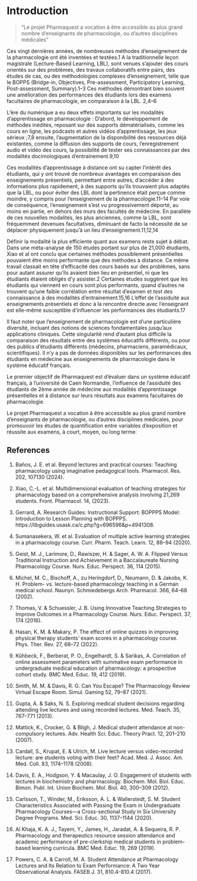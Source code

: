 # Introduction {#intro}

> "Le projet Pharmaquest a vocation à être accessible au plus grand nombre
d'enseignants de pharmacologie, ou d'autres disciplines médicales"

Ces vingt dernières années, de nombreuses méthodes d’enseignement 
de la pharmacologie ont été inventées et testées.1 A la traditionnelle leçon 
magistrale (Lecture-Based Learning, LBL), sont venues s’ajouter des cours 
orientés sur des problèmes, des travaux collaboratifs entre pairs, des études 
de cas, ou des méthodologies complexes d’enseignement, telle que le BOPPS 
(Bridge-in, Objectives, Pre-assessment, Participatory Learning, Post-assessment,
Summary).1–3 Ces méthodes démontrant bien souvent une amélioration des 
performances des étudiants lors des examens facultaires de pharmacologie, 
en comparaison à la LBL. 2,4–6

L’ère du numérique a eu deux effets importants sur les modalités d’apprentissage 
en pharmacologie : D’abord, le développement de méthodes inédites, reposant 
sur des supports dématérialisés, comme les cours en ligne, les podcasts et 
autres vidéos d’apprentissage, les jeux sérieux ;7,8 ensuite, l’augmentation 
de la disponibilité des ressources déjà existantes, comme la diffusion des 
supports de cours, l’enregistrement audio et vidéo des cours, la possibilité 
de tester ses connaissances par des modalités docimologiques d’entrainement.9,10

Ces modalités d’apprentissage à distance ont su capter l’intérêt des 
étudiants, qui y ont trouvé de nombreux avantages en comparaison des 
enseignements présentiels, permettant entre autres, d’accéder à des 
informations plus rapidement, à des supports qu’ils trouvaient plus adaptés 
que la LBL, ou pour éviter des LBL dont la pertinence était perçue comme 
moindre, y compris pour l’enseignement de la pharmacologie.11–14  Par voie 
de conséquence, l’enseignement s’est vu progressivement déporté, au moins 
en partie, en dehors des murs des facultés de médecine. En parallèle de 
ces nouvelles modalités, les plus anciennes, comme la LBL, sont fréquemment 
devenues facultatives, diminuant de facto la nécessité de se déplacer 
physiquement jusqu’à un lieu d’enseignement.11,12,14 

Définir la modalité la plus efficiente quant aux examens reste sujet à débat. 
Dans une méta-analyse de 150 études portant sur plus de 21,000 étudiants, 
Xiao et al ont conclu que certaines méthodes possiblement présentielles 
pouvaient être moins performante que des méthodes à distance. Ce même 
travail classait en tête d’efficacité des cours basés sur des problèmes, 
sans pour autant assurer qu’ils avaient bien lieu en présentiel, ni que 
les étudiants étaient obligés d’y assister.2 Certaines études suggèrent 
que les étudiants qui viennent en cours sont plus performants, quand 
d’autres ne trouvent qu’une faible corrélation entre résultat d’examen 
et test des connaissance à des modalités d’entrainement.15,16 L’effet de 
l’assiduité aux enseignements présentiels et donc à la rencontre directe 
avec l’enseignant est elle-même susceptible d’influencer les performances 
des étudiants.17

Il faut noter que l’enseignement de pharmacologie est d’une particulière 
diversité, incluant des notions de sciences fondamentales jusqu’aux 
applications cliniques. Cette singularité rend d’autant plus difficile 
la comparaison des résultats entre des systèmes éducatifs différents, ou 
pour des publics d’étudiants différents (médecins, pharmaciens, paramédicaux, 
scientifiques). Il n’y a pas de données disponibles sur les performances des 
étudiants en médecine aux enseignements de pharmacologie dans le système 
éducatif français.

Le premier objectif de Pharmaquest est d’évaluer dans un système éducatif français, 
à l’université de Caen Normandie, l’influence de l’assiduité des étudiants 
de 2ème année de médecine aux modalités d’apprentissage présentielles 
et à distance sur leurs résultats aux examens facultaires de pharmacologie.

Le projet Pharmaquest a vocation à être accessible au plus grand nombre
d'enseignants de pharmacologie, ou d'autres disciplines médicales, pour promouvoir
les études de quantification entre variables d'exposition et réussite aux examens,
à court, moyen, ou long terme.

## References

1.	Baños, J. E. et al. Beyond lectures and practical courses: Teaching 
pharmacology using imaginative pedagogical tools. Pharmacol. Res. 202, 107130 (2024).

2.	Xiao, C.-L. et al. Multidimensional evaluation of teaching strategies 
for pharmacology based on a comprehensive analysis involving 21,269 students. 
Front. Pharmacol. 14, (2023).

3.	Gerrard, A. Research Guides: Instructional Support: BOPPPS Model: 
Introduction to Lesson Planning with BOPPPS. 
https://libguides.usask.ca/c.php?g=696596&p=4941308.

4.	Sumanasekera, W. et al. Evaluation of multiple active learning strategies 
in a pharmacology course. Curr. Pharm. Teach. Learn. 12, 88–94 (2020).

5.	Geist, M. J., Larimore, D., Rawiszer, H. & Sager, A. W. A. Flipped Versus 
Traditional Instruction and Achievement in a Baccalaureate Nursing Pharmacology 
Course. Nurs. Educ. Perspect. 36, 114 (2015).

6.	Michel, M. C., Bischoff, A., zu Heringdorf, D., Neumann, D. & Jakobs, 
K. H. Problem- vs. lecture-based pharmacology teaching in a German medical 
school. Naunyn. Schmiedebergs Arch. Pharmacol. 366, 64–68 (2002).

7.	Thomas, V. & Schuessler, J. B. Using Innovative Teaching Strategies to 
Improve Outcomes in a Pharmacology Course. Nurs. Educ. Perspect. 37, 174 (2016).

8.	Hasan, K. M. & Makary, P. The effect of online quizzes in improving 
physical therapy students’ exam scores in a pharmacology course. Phys. Ther. 
Rev. 27, 68–72 (2022).

9.	Kühbeck, F., Berberat, P. O., Engelhardt, S. & Sarikas, A. Correlation 
of online assessment parameters with summative exam performance in undergraduate 
medical education of pharmacology: a prospective cohort study. BMC Med. Educ. 
19, 412 (2019).

10.	Smith, M. M. & Davis, R. G. Can You Escape? The Pharmacology Review Virtual 
Escape Room. Simul. Gaming 52, 79–87 (2021).

11.	Gupta, A. & Saks, N. S. Exploring medical student decisions regarding 
attending live lectures and using recorded lectures. Med. Teach. 35, 767–771 (2013).

12.	Mattick, K., Crocker, G. & Bligh, J. Medical student attendance at 
non-compulsory lectures. Adv. Health Sci. Educ. Theory Pract. 12, 201–210 (2007).

13.	Cardall, S., Krupat, E. & Ulrich, M. Live lecture versus video-recorded 
lecture: are students voting with their feet? Acad. Med. J. Assoc. Am. Med. 
Coll. 83, 1174–1178 (2008).

14.	Davis, E. A., Hodgson, Y. & Macaulay, J. O. Engagement of students with 
lectures in biochemistry and pharmacology. Biochem. Mol. Biol. Educ. Bimon. 
Publ. Int. Union Biochem. Mol. Biol. 40, 300–309 (2012).

15.	Carlsson, T., Winder, M., Eriksson, A. L. & Wallerstedt, S. M. Student 
Characteristics Associated with Passing the Exam in Undergraduate Pharmacology 
Courses—a Cross-sectional Study in Six University Degree Programs. Med. Sci. 
Educ. 30, 1137–1144 (2020).

16.	Al Khaja, K. A. J., Tayem, Y., James, H., Jaradat, A. & Sequeira, R. P. 
Pharmacology and therapeutics resource session attendance and academic 
performance of pre-clerkship medical students in problem-based learning 
curricula. BMC Med. Educ. 19, 269 (2019).

17.	Powers, C. A. & Carroll, M. A. Student Attendance at Pharmacology 
Lectures and Its Relation to Exam Performance: A Two Year Observational 
Analysis. FASEB J. 31, 810.4-810.4 (2017).

